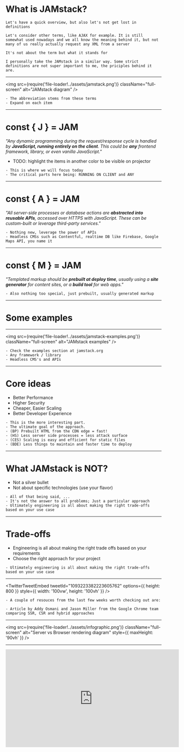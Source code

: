 
# What is JAMstack?

```notes
Let's have a quick overview, but also let's not get lost in definitions

Let's consider other terms, like AJAX for example. It is still somewhat used nowadays and we all know the meaning behind it, but not many of us really actually request any XML from a server

It's not about the term but what it stands for

I personally take the JAMstack in a similar way. Some strict definitions are not super important to me, the priciples behind it are.

```

---

<img
  src={require('file-loader!../assets/jamstack.png')}
  className="full-screen"
  alt="JAMstack diagram"
/>

```notes
- The abbreviation stems from these terms
- Expand on each item
```

---

# const { J } = JAM

_"Any dynamic programming during the request/response cycle is handled by **JavaScript, running entirely on the client**. This could be **any** frontend framework, library, or even vanilla JavaScript."_

- TODO: highlight the items in another color to be visible on projector

```notes
- This is where we will focus today
- The critical parts here being: RUNNING ON CLIENT and ANY
```

---

# const { A } = JAM

_"All server-side processes or database actions are **abstracted into reusable APIs**, accessed over HTTPS with JavaScript. These can be custom-built or leverage third-party services."_

```notes
- Nothing new, leverage the power of APIs
- Headless CMSs such as Contentful, realtime DB like Firebase, Google Maps API, you name it
```

---

# const { M } = JAM

_"Templated markup should be **prebuilt at deploy time**, usually using a **site generator** for content sites, or a **build tool** for web apps."_

```notes
- Also nothing too special, just prebuilt, usually generated markup
```

---

# Some examples

---

<img
  src={require('file-loader!../assets/jamstack-examples.png')}
  className="full-screen"
  alt="JAMstack examples"
/>

```notes
- Check the examples section at jamstack.org
- Any framework / library
- Headless CMS's and APIs
```

---

# Core ideas

- Better Performance
- Higher Security
- Cheaper, Easier Scaling
- Better Developer Experience

```notes
- This is the more interesting part.
- The ultimate goal of the approach.
- (BP) Prebuilt HTML from the CDN edge = fast!
- (HS) Less server side processes = less attack surface
- (CES) Scaling is easy and efficient for static files
- (BDE) Less things to maintain and faster time to deploy
```

---

# What JAMstack is NOT?

- Not a silver bullet
- Not about specific technologies (use your flavor)

```notes
- All of that being said, ...
- It's not the answer to all problems; Just a particular approach
- Ultimately engineering is all about making the right trade-offs based on your use case
```

---

# Trade-offs

- Engineering is all about making the right trade offs based on your requirements
- Choose the right approach for your project

```notes
- Ultimately engineering is all about making the right trade-offs based on your use case
```

---

<TwitterTweetEmbed
  tweetId="1093223382223605762"
  options={{ height: 800 }}
  style={{ width: '100vw', height: '100vh' }}
/>

```notes
- A couple of resouces from the last few weeks worth checking out are:

- Article by Addy Osmani and Jason Miller from the Google Chrome team comparing SSR, CSR and hybrid approaches
```

---

<img
  src={require('file-loader!../assets/infographic.png')}
  className="full-screen"
  alt="Server vs Browser rendering diagram"
  style={{ maxHeight: '90vh' }}
/>

---

<iframe
  width="560"
  height="315"
  src="https://www.youtube.com/embed/QXsWaA3HTHA"
  frameBorder="0"
  allow="accelerometer; autoplay; encrypted-media; gyroscope; picture-in-picture"
  allowFullScreen
  style={{ display: 'block', margin: '0 auto' }}
/>

```notes
- Video by Surma and Jake from Google Chrome team
```
